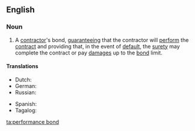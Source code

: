 ==English==

===Noun===
{{en-noun|head=[[performance]] [[bond]]}}

# {{context|legal|lang=en}} A [[contractor]]'s bond, [[guarantee]]ing that the contractor will [[perform]] the [[contract]] and providing that, in the event of [[default]], the [[surety]] may complete the contract or pay [[damages]] up to the [[bond]] limit.

====Translations====
{{trans-top|a contractor's bond}}
* Dutch: {{t|nl|dwangsom|f}}
* German: {{t|de|Erfüllungsgarantie|f}}
* Russian: {{t|ru|гара́нтия исполне́ния обяза́тельств|f}}
{{trans-mid}}
* Spanish: {{t|es|fianza de cumplimiento|f}}
* Tagalog: {{t|tl|panagot-ganap}}
{{trans-bottom}}

[[ta:performance bond]]
